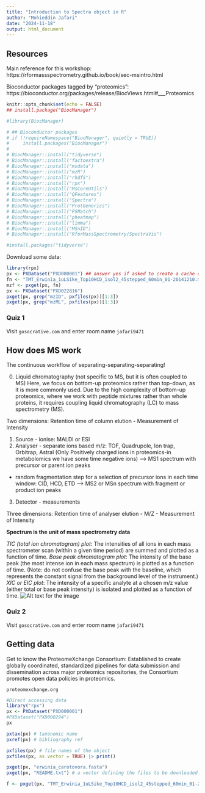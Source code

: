 ```yaml
---
title: "Introduction to Spectra object in R"
author: "Mohieddin Jafari"
date: "2024-11-18"
output: html_document
---
```

## Resources
Main reference for this workshop:
https://rformassspectrometry.github.io/book/sec-msintro.html

Bioconductor packages tagged by "proteomics":
https://bioconductor.org/packages/release/BiocViews.html#___Proteomics

```r
knitr::opts_chunk$set(echo = FALSE)
## install.package("BiocManager")

#library(BiocManager)

# ## Bioconductor packages
# if (!requireNamespace("BiocManager", quietly = TRUE))
#     install.packages("BiocManager")
# 
# BiocManager::install("tidyverse")
# BiocManager::install("factoextra")
# BiocManager::install("msdata")
# BiocManager::install("mzR")
# BiocManager::install("rhdf5")
# BiocManager::install("rpx")
# BiocManager::install("MsCoreUtils")
# BiocManager::install("QFeatures")
# BiocManager::install("Spectra")
# BiocManager::install("ProtGenerics")
# BiocManager::install("PSMatch")
# BiocManager::install("pheatmap")
# BiocManager::install("limma")
# BiocManager::install("MSnID")
# BiocManager::install("RforMassSpectrometry/SpectraVis")

#install.packages("tidyverse")
```
Download some data:
```r
library(rpx)
px <- PXDataset("PXD000001") ## answer yes if asked to create a cache directory
fn <- "TMT_Erwinia_1uLSike_Top10HCD_isol2_45stepped_60min_01-20141210.mzML"
mzf <- pxget(px, fn)
px <- PXDataset("PXD022816")
pxget(px, grep("mzID", pxfiles(px))[1:3])
pxget(px, grep("mzML", pxfiles(px))[1:3])
```

### Quiz 1
Visit `gosocrative.com` and enter room name `jafari9471`

## How does MS work
The continuous workflow of separating-separating-separating!

0. Liquid chromatography (not specific to MS, but it is often coupled to MS)
Here, we focus on bottom-up proteomics rather than top-down, as it is more commonly used. Due to the high complexity of bottom-up proteomics, where we work with peptide mixtures rather than whole proteins, it requires coupling liquid chromatography (LC) to mass spectrometry (MS).

Two dimensions: Retention time of column elution - Measurement of Intensity

1. Source - ionise: MALDI or ESI
2. Analyser - separate ions based m/z: TOF, Quadrupole, Ion trap, Orbitrap, Astral (Only Positively charged ions in proteomics-in metabolomics we have some time negative ions) --> MS1 spectrum with precursor or parent ion peaks
- random fragmentation step for a selection of precursor ions in each time window: CID, HCD, ETD --> MS2 or MSn spectrum with fragment or product ion peaks

3. Detector - measurements

Three dimensions: Retention time of analyser elution - M/Z - Measurement of Intensity

**Spectrum is the unit of mass spectrometry data**


*TIC (total ion chromatogram) plot*: The intensities of all ions in each mass spectrometer scan (within a given time period) are summed and plotted as a function of time.
*Base peak chromatogram plot*: The intensity of the base peak (the most intense ion in each mass spectrum) is plotted as a function of time. (Note: do not confuse the base peak with the baseline, which represents the constant signal from the background level of the instrument.)
*XIC or EIC plot*: The intensity of a specific analyte at a chosen m/z value (either total or base peak intensity) is isolated and plotted as a function of time.
![Alt text for the image](TIC_XIC.png)

### Quiz 2
Visit `gosocrative.com` and enter room name `jafari9471`

## Getting data
Get to know the ProteomeXchange Consortium: Established to create globally coordinated, standardized pipelines for data submission and dissemination across major proteomics repositories, the Consortium promotes open data policies in proteomics.

`proteomexchange.org`

```r
#Direct accessing data
library("rpx")
px <- PXDataset("PXD000001")
#PXDataset("PXD000294")
px

pxtax(px) # taxonomic name
pxref(px) # bibliography ref

pxfiles(px) # file names of the object
pxfiles(px, as.vector = TRUE) |> print()

pxget(px, "erwinia_carotovora.fasta")
pxget(px, "README.txt") # a vector defining the files to be downloaded

f <- pxget(px, "TMT_Erwinia_1uLSike_Top10HCD_isol2_45stepped_60min_01-20141210.mzML")
```
